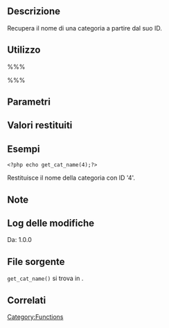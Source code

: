 {{Languages|
{{en|Function Reference/get_cat_name}}
{{it|Riferimento funzioni/get_cat_name}}
}}

== Descrizione ==
Recupera il nome di una categoria a partire dal suo ID.

== Utilizzo ==
%%%<?php get_cat_name( $cat_id ) ?>%%%

== Parametri ==
{{it:Parameter|$cat_id|integer|ID della categoria.}}

== Valori restituiti ==
{{it:Return||string|Nome della categoria.}}

== Esempi ==
<pre><?php echo get_cat_name(4);?></pre>
Restituisce il nome della categoria con ID '4'.

== Note ==

== Log delle modifiche ==
Da: 1.0.0

== File sorgente ==
<tt>get_cat_name()</tt> si trova in {{Trac|wp-includes/category.php}}.

== Correlati ==
{{Category Tags}}

{{it:Tag Footer}}

[[Category:Functions]]
